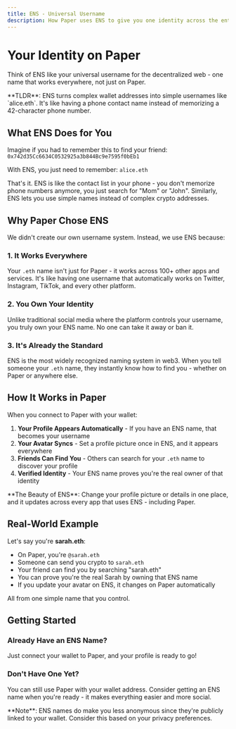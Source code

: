 ```yaml
---
title: ENS - Universal Username
description: How Paper uses ENS to give you one identity across the entire web3 ecosystem
---
```



# Your Identity on Paper

Think of ENS like your universal username for the decentralized web - one name that works everywhere, not just on Paper.

<Callout type="info">
**TLDR**: ENS turns complex wallet addresses into simple usernames like `alice.eth`. It's like having a phone contact name instead of memorizing a 42-character phone number.
</Callout>

## What ENS Does for You

Imagine if you had to remember this to find your friend: `0x742d35Cc6634C0532925a3b844Bc9e7595f0bEb1`

With ENS, you just need to remember: `alice.eth`

That's it. ENS is like the contact list in your phone - you don't memorize phone numbers anymore, you just search for "Mom" or "John". Similarly, ENS lets you use simple names instead of complex crypto addresses.

## Why Paper Chose ENS

We didn't create our own username system. Instead, we use ENS because:

### 1. **It Works Everywhere**
Your `.eth` name isn't just for Paper - it works across 100+ other apps and services. It's like having one username that automatically works on Twitter, Instagram, TikTok, and every other platform.

### 2. **You Own Your Identity**
Unlike traditional social media where the platform controls your username, you truly own your ENS name. No one can take it away or ban it.

### 3. **It's Already the Standard**
ENS is the most widely recognized naming system in web3. When you tell someone your `.eth` name, they instantly know how to find you - whether on Paper or anywhere else.

## How It Works in Paper

When you connect to Paper with your wallet:

1. **Your Profile Appears Automatically** - If you have an ENS name, that becomes your username
2. **Your Avatar Syncs** - Set a profile picture once in ENS, and it appears everywhere
3. **Friends Can Find You** - Others can search for your `.eth` name to discover your profile
4. **Verified Identity** - Your ENS name proves you're the real owner of that identity

<Callout type="success">
**The Beauty of ENS**: Change your profile picture or details in one place, and it updates across every app that uses ENS - including Paper.
</Callout>

## Real-World Example

Let's say you're **sarah.eth**:

- On Paper, you're `@sarah.eth`
- Someone can send you crypto to `sarah.eth`
- Your friend can find you by searching "sarah.eth"
- You can prove you're the real Sarah by owning that ENS name
- If you update your avatar on ENS, it changes on Paper automatically

All from one simple name that you control.

## Getting Started

### Already Have an ENS Name?
Just connect your wallet to Paper, and your profile is ready to go!

### Don't Have One Yet?
You can still use Paper with your wallet address. Consider getting an ENS name when you're ready - it makes everything easier and more social.

<Callout>
**Note**: ENS names do make you less anonymous since they're publicly linked to your wallet. Consider this based on your privacy preferences.
</Callout>
